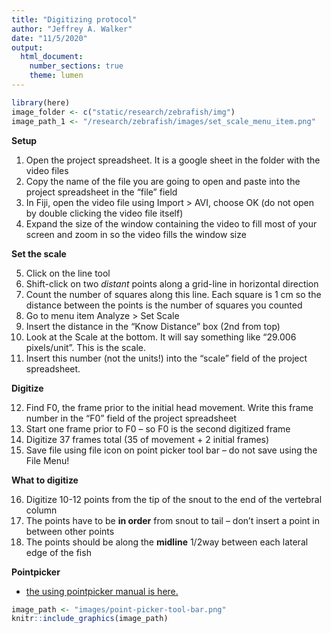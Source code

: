 ```yaml
---
title: "Digitizing protocol"
author: "Jeffrey A. Walker"
date: "11/5/2020"
output:
  html_document:
    number_sections: true
    theme: lumen
---
```


```r
library(here)
image_folder <- c("static/research/zebrafish/img")
image_path_1 <- "/research/zebrafish/images/set_scale_menu_item.png"
```

**Setup**

1. Open the project spreadsheet. It is a google sheet in the folder with the video files
2. Copy the name of the file you are going to open and paste into the project spreadsheet in the “file” field
3. In Fiji, open the video file using Import > AVI, choose OK (do not open by double clicking the video file itself)
4. Expand the size of the window containing the video to fill most of your screen and zoom in so the video fills the window size
    
**Set the scale**

5. Click on the line tool
6. Shift-click on two *distant* points along a grid-line in horizontal direction
7. Count the number of squares along this line. Each square is 1 cm so the distance between the points is the number of squares you counted
8. Go to menu item Analyze > Set Scale
9. Insert the distance in the “Know Distance” box (2nd from top)
10. Look at the Scale at the bottom. It will say something like “29.006 pixels/unit”. This is the scale.
11. Insert this number (not the units!) into the “scale” field of the project spreadsheet.
    
**Digitize**

12. Find F0, the frame prior to the initial head movement. Write this frame number in the “F0” field of the project spreadsheet
13. Start one frame prior to F0 -- so F0 is the second digitized frame
14. Digitize 37 frames total (35 of movement + 2 initial frames)
15. Save file using file icon on point picker tool bar -- do not save using the File Menu!
    
**What to digitize**

16. Digitize 10-12 points from the tip of the snout to the end of the vertebral column
17. The points have to be **in order** from snout to tail -- don't insert a point in between other points
18. The points should be along the **midline** 1/2way between each lateral edge of the fish

**Pointpicker**

* [the using pointpicker manual is here.](http://bigwww.epfl.ch/thevenaz/pointpicker/){target="_blank"}

```r
image_path <- "images/point-picker-tool-bar.png"
knitr::include_graphics(image_path)
```


